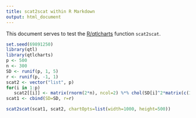 ```yaml
---
title: scat2scat within R Markdown
output: html_document
---
```


This document serves to test the
[R/qtlcharts](https://kbroman.org/qtlcharts/) function `scat2scat`.

```r
set.seed(69891250)
library(qtl)
library(qtlcharts)
p <- 500
n <- 300
SD <- runif(p, 1, 5)
r <- runif(p, -1, 1)
scat2 <- vector("list", p)
for(i in 1:p)
   scat2[[i]] <- matrix(rnorm(2*n), ncol=2) %*% chol(SD[i]^2*matrix(c(1, r[i], r[i], 1), ncol=2))
scat1 <- cbind(SD=SD, r=r)
```

```r
scat2scat(scat1, scat2, chartOpts=list(width=1000, height=500))
```

